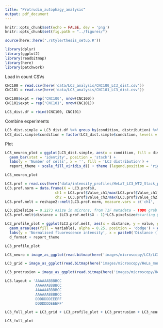 ```yaml
---
title: "Protrudin_autophagy_analysis"
output: pdf_document
---
```


```r
knitr::opts_chunk$set(echo = FALSE, dev = 'png')
knitr::opts_chunk$set(fig.path = "../figures/")

source(here::here('./style/thesis_setup.R'))

library(dplyr)
library(ggplot2)
library(readbitmap)
library(here)
library(patchwork)
```

Load in count CSVs
```r
CNC100 = read.csv(here('data/LC3_analysis/CNC100_LC3_dist.csv'))
CNC101 = read.csv(here('data/LC3_analysis/CNC101_LC3_dist.csv'))

CNC100$expt = rep('CNC100', nrow(CNC100))
CNC101$expt = rep('CNC101', nrow(CNC101))

LC3_dist.df = rbind(CNC100, CNC101)
```

Combine experiments
```r
LC3_dist.simple = LC3_dist.df %>% group_by(condition, distribution) %>% summarise(count = sum(number))
LC3_dist.simple$condition = factor(LC3_dist.simple$condition, levels = c('GFP', 'WT', 'Mut2'), labels = c('Control', 'WT', 'Active'))

```

Plot

```r
LC3_neuron_plot = ggplot(LC3_dist.simple, aes(x = condition, fill = distribution, y = count)) + 
  geom_bar(stat = 'identity', position = 'stack') + 
  labs(y = 'Number of cells', x = '', fill = 'LC3 distribution') + 
  report_theme + scale_fill_viridis_d() + theme (legend.position = 'right')

LC3_neuron_plot
```

```r
LC3.prof = read.csv(here('data/intensity_profiles/HeLa7_LC3_WT2_Stack_profile.csv'))
LC3.prof.norm = data.frame(X = LC3.prof$X,
                       ch1 = LC3.prof$Value_ch1/max(LC3.prof$Value_ch1),
                       ch2 = LC3.prof$Value_ch2/max(LC3.prof$Value_ch2))
LC3.prof.melt = reshape2::melt(LC3.prof.norm, measure.vars = c('ch1', 'ch2'))

LC3.pixelsize = 0.2273 #size in microns, from TIF metadata - TODO grab from image directly?
LC3.prof.melt$distance = (LC3.prof.melt$X - 1)*LC3.pixelsize#starting @ 0.0

LC3_profile_plot = ggplot(LC3.prof.melt, aes(x = distance, y = value, group = variable)) + 
  geom_area(aes(fill = variable), alpha = 0.25, position = 'dodge') + geom_line(aes(colour = variable), size = 2) + 
  labs(y = 'Normalised fluorescence intensity', x = paste0('Distance (', '\U03BC', 'm)')) +
  d_format + report_theme

LC3_profile_plot 

```

```r
LC3_neuro = image_as_ggplot(read.bitmap(here('images/microscopy/LC3/LC3_neuron_examples.png')))
```
```r
LC3_grid = image_as_ggplot(read.bitmap(here('images/microscopy/HeLa_montages/LC3_WT_inset_grid.png')))
```
```r
LC3_protrusion = image_as_ggplot(read.bitmap(here('images/microscopy/HeLa_montages/LC3_WT_protrusion_vertical.png')))
```

```r
LC3.layout = 'AAAAAABBBBCC
              AAAAAABBBBCC
              AAAAAABBBBCC
              AAAAAABBBBCC
              DDDDDDDEEEFF
              DDDDDDDEEEFF'

LC3_full_plot = LC3_grid + LC3_profile_plot + LC3_protrusion + LC3_neuro + LC3_neuron_plot + guide_area() + plot_annotation(tag_levels = 'A') + plot_layout(design = LC3.layout, guides = 'collect')

LC3_full_plot
```